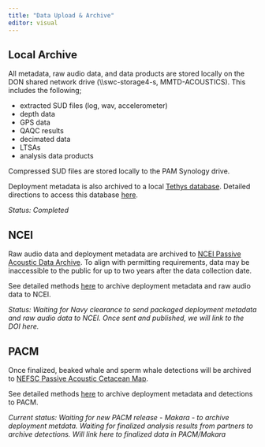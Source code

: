 ```yaml
---
title: "Data Upload & Archive"
editor: visual
---
```


## Local Archive

All metadata, raw audio data, and data products are stored locally on the DON shared network drive (\\\\swc-storage4-s, MMTD-ACOUSTICS). This includes the following;

-   extracted SUD files (log, wav, accelerometer)
-   depth data
-   GPS data
-   QAQC results
-   decimated data
-   LTSAs
-   analysis data products

Compressed SUD files are stored locally to the PAM Synology drive.

Deployment metadata is also archived to a local [Tethys database](https://tethys.sdsu.edu/). Detailed directions to access this database [here](https://sael-swfsc.github.io/SAEL-lab-manual/content/Data-Archive-Tethys.html).

*Status: Completed*

## NCEI

Raw audio data and deployment metadata are archived to [NCEI Passive Acoustic Data Archive](https://www.ncei.noaa.gov/products/passive-acoustic-data). To align with permitting requirements, data may be inaccessible to the public for up to two years after the data collection date.

See detailed methods [here](https://sael-swfsc.github.io/SAEL-lab-manual/content/Data-Archive-NCEI.html) to archive deployment metadata and raw audio data to NCEI.

*Status: Waiting for Navy clearance to send packaged deployment metadata and raw audio data to NCEI. Once sent and published, we will link to the DOI here.*

## PACM

Once finalized, beaked whale and sperm whale detections will be archived to [NEFSC Passive Acoustic Cetacean Map](https://apps-nefsc.fisheries.noaa.gov/pacm/#/).

See detailed methods [here](https://sael-swfsc.github.io/SAEL-lab-manual/content/Data-Archive-NCEI.html#submitting-data) to archive deployment metadata and detections to PACM.

*Current status: Waiting for new PACM release - Makara - to archive deployment metdata. Waiting for finalized analysis results from partners to archive detections. Will link here to finalized data in PACM/Makara*
